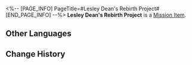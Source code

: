 <%-- [PAGE_INFO]
PageTitle=#Lesley Dean's Rebirth Project#
[END_PAGE_INFO] --%>
{{Item Infobox
|id          = 140410
|image       = Item Lesley Dean's Rebirth Project.png
|type        = Mission Item
|invCategory = Missions
|rarity      = 3
|effect      = 
|description = A petition calling on Lesley Dean's fans to enter the Dreamscape en masse and help him to "be reborn" through the Synesthesia Dreamscape.
}}
'''Lesley Dean's Rebirth Project''' is a [[Mission Item]].

==Other Languages==
{{Other Languages
|en   = Lesley Dean's Rebirth Project
|zhs  = 莱斯利•迪恩重生计划
|zht  = 萊斯利•迪恩重生計畫
|ja   = レスリー・ディーン復活計画
|ko   = 레슬리•딘 부활 계획
|es   = Proyecto de renacimiento de Lesley Dean
|fr   = Projet de renaissance de Lesley Dean
|ru   = Проект возрождения Лесли Дина
|th   = แผนการฟื้นคืนชีพ Lesley Dean
|vi   = Kế Hoạch Tái Sinh Lesley Dean
|de   = Lesley Deans Wiedergeburtsprojekt
|id   = Rencana Kelahiran Kembali Lesley Dean
|pt   = Projeto de Renascimento de Lesley Dean
}}

==Change History==
{{Change History|2.0}}